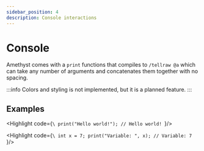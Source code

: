 ```yaml
---
sidebar_position: 4
description: Console interactions
---
```



# Console

Amethyst comes with a `print` functions that compiles to `/tellraw @a` which can take any number of arguments and concatenates them together with no spacing.

:::info
Colors and styling is not implemented, but it is a planned feature.
:::

## Examples

<Highlight code={`\
    print("Hello world!");
    // Hello world!
`}/>

<Highlight code={`\
    int x = 7;
    print("Variable: ", x);
    // Variable: 7
`}/>
